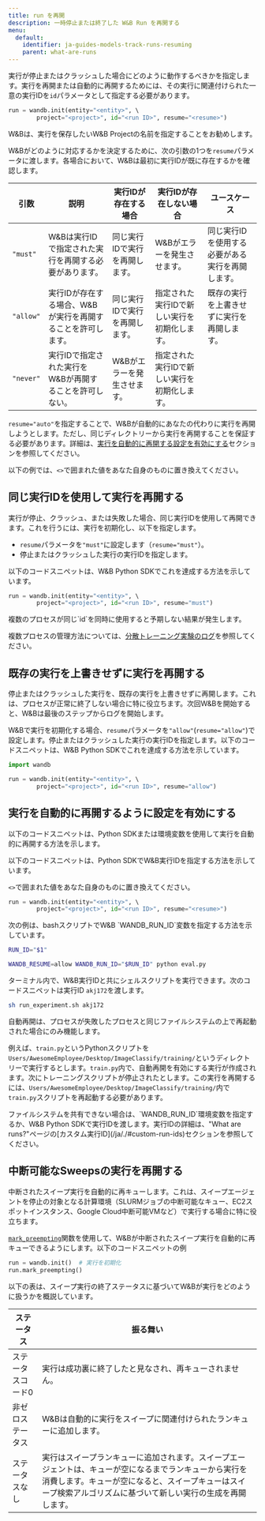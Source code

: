 ```yaml
---
title: run を再開
description: 一時停止または終了した W&B Run を再開する
menu:
  default:
    identifier: ja-guides-models-track-runs-resuming
    parent: what-are-runs
---
```


実行が停止またはクラッシュした場合にどのように動作するべきかを指定します。実行を再開または自動的に再開するためには、その実行に関連付けられた一意の実行IDを`id`パラメータとして指定する必要があります。

```python
run = wandb.init(entity="<entity>", \ 
        project="<project>", id="<run ID>", resume="<resume>")
```

<Note>
W&Bは、実行を保存したいW&B Projectの名前を指定することをお勧めします。
</Note>

W&Bがどのように対応するかを決定するために、次の引数の1つを`resume`パラメータに渡します。各場合において、W&Bは最初に実行IDが既に存在するかを確認します。

|引数 | 説明 | 実行IDが存在する場合 | 実行IDが存在しない場合 | ユースケース |
| --- | --- | -- | --| -- |
| `"must"` | W&Bは実行IDで指定された実行を再開する必要があります。 | 同じ実行IDで実行を再開します。 | W&Bがエラーを発生させます。 | 同じ実行IDを使用する必要がある実行を再開します。 |
| `"allow"`| 実行IDが存在する場合、W&Bが実行を再開することを許可します。 | 同じ実行IDで実行を再開します。 | 指定された実行IDで新しい実行を初期化します。 | 既存の実行を上書きせずに実行を再開します。 |
| `"never"`| 実行IDで指定された実行をW&Bが再開することを許可しない。 | W&Bがエラーを発生させます。 | 指定された実行IDで新しい実行を初期化します。 | |

`resume="auto"`を指定することで、W&Bが自動的にあなたの代わりに実行を再開しようとします。ただし、同じディレクトリーから実行を再開することを保証する必要があります。詳細は、[実行を自動的に再開する設定を有効にする](#enable-runs-to-automatically-resume)セクションを参照してください。

以下の例では、`<>`で囲まれた値をあなた自身のものに置き換えてください。

## 同じ実行IDを使用して実行を再開する
実行が停止、クラッシュ、または失敗した場合、同じ実行IDを使用して再開できます。これを行うには、実行を初期化し、以下を指定します。

* `resume`パラメータを`"must"`に設定します（`resume="must"`）。
* 停止またはクラッシュした実行の実行IDを指定します。

以下のコードスニペットは、W&B Python SDKでこれを達成する方法を示しています。

```python
run = wandb.init(entity="<entity>", \ 
        project="<project>", id="<run ID>", resume="must")
```

<Warning>
複数のプロセスが同じ`id`を同時に使用すると予期しない結果が発生します。

複数プロセスの管理方法については、[分散トレーニング実験のログ](/ja/guides/track/log/distributed-training/)を参照してください。
</Warning>

## 既存の実行を上書きせずに実行を再開する
停止またはクラッシュした実行を、既存の実行を上書きせずに再開します。これは、プロセスが正常に終了しない場合に特に役立ちます。次回W&Bを開始すると、W&Bは最後のステップからログを開始します。

W&Bで実行を初期化する場合、`resume`パラメータを`"allow"`(`resume="allow"`)で設定します。停止またはクラッシュした実行の実行IDを指定します。以下のコードスニペットは、W&B Python SDKでこれを達成する方法を示しています。

```python
import wandb

run = wandb.init(entity="<entity>", \ 
        project="<project>", id="<run ID>", resume="allow")
```

## 実行を自動的に再開するように設定を有効にする
以下のコードスニペットは、Python SDKまたは環境変数を使用して実行を自動的に再開する方法を示します。

<Tabs>
<Tab title="W&B Python SDK">
以下のコードスニペットは、Python SDKでW&B実行IDを指定する方法を示しています。

`<>`で囲まれた値をあなた自身のものに置き換えてください。

```python
run = wandb.init(entity="<entity>", \ 
        project="<project>", id="<run ID>", resume="<resume>")
```
</Tab>
<Tab title="シェルスクリプト">
次の例は、bashスクリプトでW&B `WANDB_RUN_ID`変数を指定する方法を示しています。

```bash title="run_experiment.sh"
RUN_ID="$1"

WANDB_RESUME=allow WANDB_RUN_ID="$RUN_ID" python eval.py
```

ターミナル内で、W&B実行IDと共にシェルスクリプトを実行できます。次のコードスニペットは実行ID `akj172`を渡します。

```bash
sh run_experiment.sh akj172 
```
</Tab>
</Tabs>

<Warning>
自動再開は、プロセスが失敗したプロセスと同じファイルシステムの上で再起動された場合にのみ機能します。
</Warning>

例えば、`train.py`というPythonスクリプトを`Users/AwesomeEmployee/Desktop/ImageClassify/training/`というディレクトリーで実行するとします。`train.py`内で、自動再開を有効にする実行が作成されます。次にトレーニングスクリプトが停止されたとします。この実行を再開するには、`Users/AwesomeEmployee/Desktop/ImageClassify/training/`内で`train.py`スクリプトを再起動する必要があります。

<Note>
ファイルシステムを共有できない場合は、`WANDB_RUN_ID`環境変数を指定するか、W&B Python SDKで実行IDを渡します。実行IDの詳細は、"What are runs?"ページの[カスタム実行ID](/ja/./#custom-run-ids)セクションを参照してください。
</Note>

## 中断可能なSweepsの実行を再開する
中断されたスイープ実行を自動的に再キューします。これは、スイープエージェントを停止の対象となる計算環境（SLURMジョブの中断可能なキュー、EC2スポットインスタンス、Google Cloud中断可能VMなど）で実行する場合に特に役立ちます。

[`mark_preempting`](/ja/ref/python/run#mark_preempting)関数を使用して、W&Bが中断されたスイープ実行を自動的に再キューできるようにします。以下のコードスニペットの例

```python
run = wandb.init()  # 実行を初期化
run.mark_preempting()
```

以下の表は、スイープ実行の終了ステータスに基づいてW&Bが実行をどのように扱うかを概説しています。

|ステータス| 振る舞い |
|------| ---------|
|ステータスコード0| 実行は成功裏に終了したと見なされ、再キューされません。 |
|非ゼロステータス| W&Bは自動的に実行をスイープに関連付けられたランキューに追加します。|
|ステータスなし| 実行はスイープランキューに追加されます。スイープエージェントは、キューが空になるまでランキューから実行を消費します。キューが空になると、スイープキューはスイープ検索アルゴリズムに基づいて新しい実行の生成を再開します。|